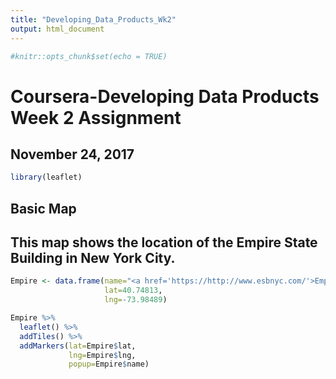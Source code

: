 ```yaml
---
title: "Developing_Data_Products_Wk2"
output: html_document
---
```


```r
#knitr::opts_chunk$set(echo = TRUE)
```
# Coursera-Developing Data Products Week 2 Assignment


## November 24, 2017


```r
library(leaflet)
```

## Basic Map

## This map shows the location of the Empire State Building in New York City.

```r

Empire <- data.frame(name="<a href='https://http://www.esbnyc.com/'>Empire State Building</a>",
                     lat=40.74813,
                     lng=-73.98489)

Empire %>%
  leaflet() %>%
  addTiles() %>%
  addMarkers(lat=Empire$lat,
             lng=Empire$lng,
             popup=Empire$name)


```

